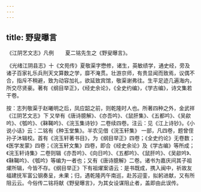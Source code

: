 ```yaml
---
---
---
```

title: 野叟曝言
---



 《江阴艺文志》凡例 　　夏二铭先生之《野叟曝言》。

 《光绪江阴县志》十《文苑传》夏敬渠字懋修，诸生，英敏绩学，通史经，旁及诸子百家礼乐兵刑天文算数之学，靡不淹贯。壮游京师，有贵显闻而致焉，议偶不合，指斥不稍避，致为动容加礼，欲延致宾馆，敬渠谢弗往。生平足迹几遍海内，所交尽贤豪。著有《纲目举正》，《经史余论》，《全史约编》，《学古编》，诗文集若干卷。

按：志列敬渠于赵曦明之后，凤应韶之前，则乾隆时人也。所著四种之外，金武祥《江阴艺文志》 下 又举有《唐诗臆解》、《亦吾吟》、《鼠肝集》、《五都吟》、《吴歈吟》、《瓠吟》、《靺鞨吟》、《浣玉集诗钞》二卷续四卷。注云：见《江上诗钞》。《小说小话》云：二铭有《种玉堂集》。半农见借《浣玉轩集》 一部，凡四卷，题曾侄孙子沐辑校。首有《浣玉轩著书目》，为《纲目举正》四卷；《全史约论》无卷数；《医学发蒙》四卷；《浣玉轩文集》四卷，即合《经史余论》及《学古编》等所成；《浣玉轩诗集》二卷则辑《亦吾吟》、《向日吟》、《五都吟》、《鼠肝吟》、《吴歈吟》、《靺鞨吟》、《瓠吟》等编为一者也；又有《唐诗臆解》二卷。诸书为嘉庆间其子祖燿所辑，今皆不存。《纲目举正》下有祖燿案语云：是书既成，携入闽中，祈故友福建抚军富公钢奏呈，未果；归，遇乾隆丙午南巡，赴苏迎銮，拟躬进献，又有所阻云云。今俗传二铭将献《野叟曝言》，为其女设谋阻止者，盖即由此误传。